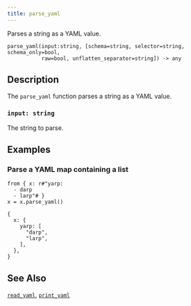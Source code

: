```yaml
---
title: parse_yaml
---
```


Parses a string as a YAML value.

```tql
parse_yaml(input:string, [schema=string, selector=string, schema_only=bool,
           raw=bool, unflatten_separator=string]) -> any
```

## Description

The `parse_yaml` function parses a string as a YAML value.

### `input: string`

The string to parse.


<ParsingOptions />

## Examples

### Parse a YAML map containing a list

```tql
from { x: r#"yarp:
  - darp
  - larp"# }
x = x.parse_yaml()
```
```tql
{
  x: {
    yarp: [
      "darp",
      "larp",
    ],
  },
}
```

## See Also

[`read_yaml`](/reference/operators/read_yaml),
[`print_yaml`](/reference/functions/print_yaml)
